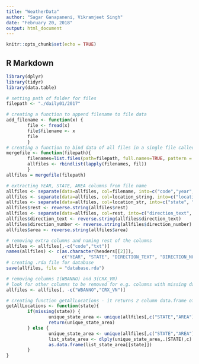 ---
title: "WeatherData"
author: "Sagar Ganapaneni, Vikramjeet Singh"
date: "February 20, 2018"
output: html_document
---

```{r setup, include=FALSE}
knitr::opts_chunk$set(echo = TRUE)
```

## R Markdown

```{r}
library(dplyr)
library(tidyr)
library(data.table) 

# setting path of folder for files
filepath <- "./daily01/2017"

# creating a function to append filename to file data
add_filename <- function(x) {
        file <- fread(x)
        file$filename <- x
        file
        }
# creating a function to bind data of all files in a single file called "allfiles"
mergefile <- function(filepath){
        filenames=list.files(path=filepath, full.names=TRUE, pattern = "\\.txt$")
        allfiles <- rbindlist(lapply(filenames, fil))
        }
allfiles = mergefile(filepath)

# extracting YEAR, STATE, AREA columns from file name 
allfiles <- separate(data=allfiles, col=filename, into=c("code","year","location_string"), sep="-")
allfiles <- separate(data=allfiles, col=location_string, into=c("location_str", "txt"), sep="\\.txt")
allfiles <- separate(data=allfiles, col=location_str, into=c("state", "rest"), sep="_", extra="merge")
allfiles$rest <- reverse.string(allfiles$rest)
allfiles <- separate(data=allfiles, col=rest, into=c("direction_text", "direction_number", "area"), sep="_", extra="merge")
allfiles$direction_text <- reverse.string(allfiles$direction_text)
allfiles$direction_number <- reverse.string(allfiles$direction_number)
allfiles$area <- reverse.string(allfiles$area)

# removing extra columns and naming rest of the columns
allfiles <- allfiles[,-c("code","txt")]
names(allfiles) <- c(as.character(headers[[2]]),
                     c("YEAR", "STATE", "DIRECTION_TEXT", "DIRECTION_NUMBER", "AREA"))
# creating .rda file for database 
save(allfiles, file = "database.rda")

# removing columns 1(WBANNO) and 3(CRX_VN)
# look for other columns to be removed for e.g. columns with missing data have lowest possible integer
allfiles <- allfiles[, -c("WBANNO","CRX_VN")]

```

```{r}
# creating function getAllLocations - it returns 2 column data.frame of State-Area pairs for a user-input State. In absence of user-input, data.frame of all State-Area pairs is returned
getAllLocations <- function(state){
        if(missing(state)) {
                unique_state_area <- unique(allfiles[,c("STATE","AREA")])
                return(unique_state_area)
        } else {
                unique_state_area <- unique(allfiles[,c("STATE","AREA")])
                list_state_area <- dlply(unique_state_area,.(STATE),c) #why 147, should be 156; also take care of state area segregation _ St._Paul
                as.data.frame(list_state_area[[state]])
        }
}

```

